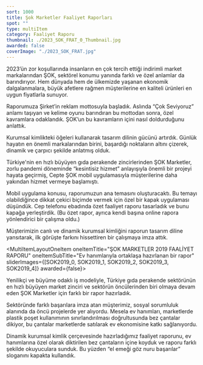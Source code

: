 ```yaml
---
sort: 1000
title: Şok Marketler Faaliyet Raporları
spot: ""
type: multiItem
category: Faaliyet Raporu
thumbnail: ./2023_SOK_FRAT_0_Thumbnail.jpg
awarded: false
coverImage: "./2023_SOK_FRAT.jpg"
---
```




<MultiItemLayoutOneItem oneItemTitle="ŞOK MARKETLER 2023 FAALİYET RAPORU" oneItemSubTitle="Farklı ve özel anlamlar taşıyan bir marka" sliderImages={[SOK2023_0]} awarded={true}>

2023’ün zor koşullarında insanların en çok tercih ettiği indirimli market markalarından ŞOK, sektörel konumu yanında farklı ve özel anlamlar da barındırıyor. Hem dünyada hem de ülkemizde yaşanan ekonomik dalgalanmalara, büyük afetlere rağmen müşterilerine en kaliteli ürünleri en uygun fiyatlarla sunuyor.

Raporumuza Şirket’in reklam mottosuyla başladık. Aslında “Çok Seviyoruz” anlamı taşıyan ve kelime oyunu barındıran bu mottodan sonra, özel kavramlara odaklandık. ŞOK’un bu kavramların içini nasıl doldurduğunu anlattık.

Kurumsal kimlikteki öğeleri kullanarak tasarım dilinin gücünü artırdık. Günlük hayatın en önemli markalarından birini, başardığı noktaların altını çizerek, dinamik ve çarpıcı şekilde anlatmış olduk.

</MultiItemLayoutOneItem>


<MultiItemLayoutOneItem oneItemTitle="ŞOK MARKETLER 2020 FAALİYET RAPORU" oneItemSubTitle="Özel bir okuyucu deneyimi" sliderImages={[SOK2020_0,SOK2020_1,SOK2020_2,SOK2020_3,SOK2020_4]} awarded={false}>

Türkiye'nin en hızlı büyüyen gıda perakende zincirlerinden ŞOK Marketler, zorlu pandemi döneminde “kesintisiz hizmet” anlayışıyla önemli bir projeyi hayata geçirmiş, Cepte ŞOK mobil uygulamasıyla müşterilerine daha yakından hizmet vermeye başlamıştı.

Mobil uygulama konusu, raporumuzun ana temasını oluşturacaktı. Bu temayı olabildiğince dikkat çekici biçimde vermek için özel bir kapak uygulaması düşündük. Cep telefonu ebadında özet faaliyet raporu tasarladık ve bunu kapağa yerleştirdik. (Bu özet rapor, ayrıca kendi başına online rapora yönlendirici bir çalışma oldu.)

Müşterimizin canlı ve dinamik kurumsal kimliğini raporun tasarım diline yansıtarak, ilk görüşte farkını hissettiren bir çalışmaya imza attık.

</MultiItemLayoutOneItem>


<MultiItemLayoutOneItem oneItemTitle="ŞOK MARKETLER 2019 FAALİYET RAPORU" oneItemSubTitle="Ev hanımlarıyla ortaklaşa hazırlanan bir rapor" sliderImages={[SOK2019_0, SOK2019_1, SOK2019_2, SOK2019_3, SOK2019_4]} awarded={false}>

Yenilikçi ve büyüme odaklı iş modeliyle, Türkiye gıda perakende sektörünün en hızlı büyüyen market zinciri ve sektörün öncülerinden biri olmaya devam eden ŞOK Marketler için farklı bir rapor hazırladık.

Sektöründe farklı başarılara imza atan müşterimiz, sosyal sorumluluk alanında da öncü projelerde yer alıyordu. Mesela ev hanımları, marketlerde plastik poşet kullanımının sınırlandırılması doğrultusunda bez çantalar dikiyor, bu çantalar marketlerde satılarak ev ekonomisine katkı sağlanıyordu.

Dinamik kurumsal kimlik çerçevesinde hazırladığımız faaliyet raporunu, ev hanımlarına özel olarak diktirilen bez çantaların içine koyduk ve raporu farklı şekilde okuyuculara sunduk. Bu yüzden “el emeği göz nuru başarılar” sloganını kapakta kullandık.

</MultiItemLayoutOneItem>
